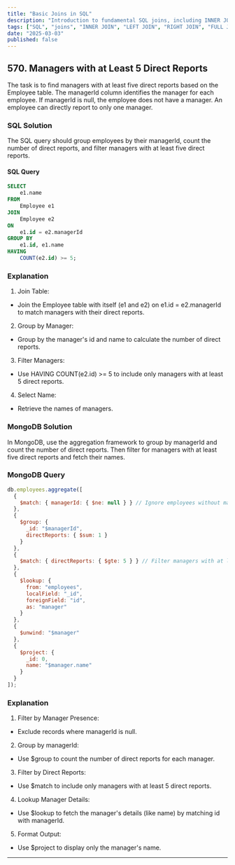 ```yaml
---
title: "Basic Joins in SQL"
description: "Introduction to fundamental SQL joins, including INNER JOIN, LEFT JOIN, RIGHT JOIN, and FULL JOIN, with examples and use cases."
tags: ["SQL", "joins", "INNER JOIN", "LEFT JOIN", "RIGHT JOIN", "FULL JOIN", "database"]
date: "2025-03-03"
published: false
---
```





## 570. Managers with at Least 5 Direct Reports


The task is to find managers with at least five direct reports based on the Employee table. The managerId column identifies the manager for each employee. If managerId is null, the employee does not have a manager. An employee can directly report to only one manager.

### SQL Solution

The SQL query should group employees by their managerId, count the number of direct reports, and filter managers with at least five direct reports.

#### SQL Query

```sql
SELECT
    e1.name
FROM
    Employee e1
JOIN
    Employee e2
ON
    e1.id = e2.managerId
GROUP BY
    e1.id, e1.name
HAVING
    COUNT(e2.id) >= 5;
```

### Explanation
1. Join Table:

  - Join the Employee table with itself (e1 and e2) on e1.id = e2.managerId to match managers with their direct reports.

2. Group by Manager:

  - Group by the manager's id and name to calculate the number of direct reports.

3. Filter Managers:

  - Use HAVING COUNT(e2.id) >= 5 to include only managers with at least 5 direct reports.

4. Select Name:

  - Retrieve the names of managers.

### MongoDB Solution
In MongoDB, use the aggregation framework to group by managerId and count the number of direct reports. Then filter for managers with at least five direct reports and fetch their names.

### MongoDB Query

```js
db.employees.aggregate([
  {
    $match: { managerId: { $ne: null } } // Ignore employees without managers
  },
  {
    $group: {
      _id: "$managerId",
      directReports: { $sum: 1 }
    }
  },
  {
    $match: { directReports: { $gte: 5 } } // Filter managers with at least 5 reports
  },
  {
    $lookup: {
      from: "employees",
      localField: "_id",
      foreignField: "id",
      as: "manager"
    }
  },
  {
    $unwind: "$manager"
  },
  {
    $project: {
      _id: 0,
      name: "$manager.name"
    }
  }
]);
```

### Explanation
1. Filter by Manager Presence:

- Exclude records where managerId is null.

2. Group by managerId:

- Use $group to count the number of direct reports for each manager.

3. Filter by Direct Reports:

- Use $match to include only managers with at least 5 direct reports.

4. Lookup Manager Details:

- Use $lookup to fetch the manager's details (like name) by matching id with managerId.

5. Format Output:

- Use $project to display only the manager's name.

----------------

